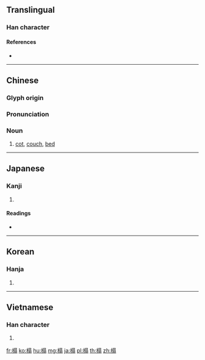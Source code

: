 {{character info/new}}
==Translingual==

===Han character===
{{Han char|rn=75|rad=木|as=10|sn=14|four=46927|canj=DASM|ids=⿰木𦐇}}

====References====
* {{Han ref|kx=0545.090|dkj=15292|dj=0932.180|hdz=21263.190|uh=69BB|ud=27067|bh=BA66|bd=47718}}

----

==Chinese==
{{zh-forms}}

===Glyph origin===
{{Han etym}}

===Pronunciation===
{{zh-pron
|m=tà
|c=taap3
|mc=y
|oc=y
|ma=
|cat=n
}}

===Noun===
{{zh-noun}}

# [[cot]], [[couch]], [[bed]]

----

==Japanese==

===Kanji===
{{ja-kanji|grade=|rs=木10}}

# {{defn|lang=ja|sort=木10}}

====Readings====
* {{ja-readings|on=[[とう]] (tō)|kun=[[こしかけ]] (koshikake), [[しじ]] (shiji)}}

----

==Korean==

===Hanja===
{{ko-hanja|hangeul=탑|eumhun=|rv=tap|mr=t'ap|y=thap}}

# {{defn|lang=ko|sort=木10}}

----

==Vietnamese==

===Han character===
{{vi-readings|rs=木10| hanviet = [[chõng]], [[tháp]]}}

# {{defn|lang=vi|sort=木10}}

[[fr:榻]]
[[ko:榻]]
[[hu:榻]]
[[mg:榻]]
[[ja:榻]]
[[pl:榻]]
[[th:榻]]
[[zh:榻]]